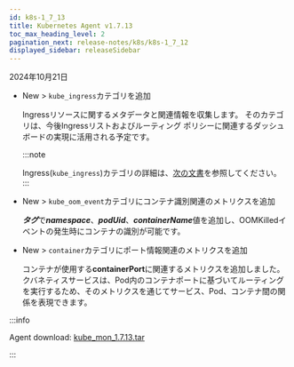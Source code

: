 ```yaml
---
id: k8s-1_7_13
title: Kubernetes Agent v1.7.13
toc_max_heading_level: 2
pagination_next: release-notes/k8s/k8s-1_7_12
displayed_sidebar: releaseSidebar
---
```


2024年10月21日

- <Status priority='1'>New</Status> <Cmdname sid="side_analysis" className="uitext" /> > <Cmdname sid="side_metricsSearch" className="uitext" />`kube_ingress`カテゴリを追加

  Ingressリソースに関するメタデータと関連情報を収集します。 そのカテゴリは、今後Ingressリストおよびルーティング ポリシーに関連するダッシュボードの実現に活用される予定です。

  :::note 

  Ingress(`kube_ingress`)カテゴリの詳細は、[次の文書](../../kubernetes/metrics-kubernetes/#kube_ingress)を参照してください。 
  ::: 

- <Status priority='1'>New</Status> <Cmdname sid="side_analysis" className="uitext" /> > <Cmdname sid="side_metricsSearch" className="uitext" />`kube_oom_event`カテゴリにコンテナ識別関連のメトリクスを追加

  ***タグ***で***namespace***、***podUid***、***containerName***値を追加し、OOMKilledイベントの発生時にコンテナの識別が可能です。

- <Status priority='1'>New</Status> <Cmdname sid="side_analysis" className="uitext" /> > <Cmdname sid="side_metricsSearch" className="uitext" />`container`カテゴリにポート情報関連のメトリクスを追加

  コンテナが使用する**containerPort**に関連するメトリクスを追加しました。 クバネティスサービスは、Pod内のコンテナポートに基づいてルーティングを実行するため、そのメトリクスを通じてサービス、Pod、コンテナ間の関係を表現できます。

:::info

Agent download: [kube_mon_1.7.13.tar](https://repo.whatap.io/docker/kube_mon_1.7.13.tar)

:::
